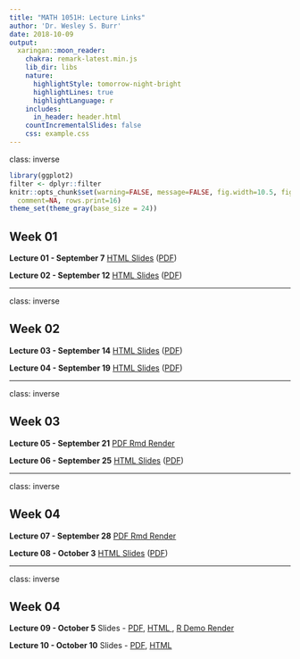 ```yaml
---
title: "MATH 1051H: Lecture Links"
author: 'Dr. Wesley S. Burr'
date: 2018-10-09
output:
  xaringan::moon_reader:
    chakra: remark-latest.min.js
    lib_dir: libs
    nature:
      highlightStyle: tomorrow-night-bright
      highlightLines: true
      highlightLanguage: r
    includes:
      in_header: header.html
    countIncrementalSlides: false
    css: example.css
---
```


class: inverse

```r
library(ggplot2)
filter <- dplyr::filter
knitr::opts_chunk$set(warning=FALSE, message=FALSE, fig.width=10.5, fig.height=4, 
  comment=NA, rows.print=16)
theme_set(theme_gray(base_size = 24))
```

## Week 01

**Lecture 01 - September 7**
<a href="./Lecture01/Lecture01.html">HTML Slides</a> (<a href="./Lecture01/Lecture01.pdf">PDF</a>)

**Lecture 02 - September 12**
<a href="./Lecture02/Lecture02.html">HTML Slides</a> (<a href="./Lecture02/Lecture02.pdf">PDF</a>)

---

class: inverse

## Week 02

**Lecture 03 - September 14**
<a href="./Lecture03/Lecture03.html">HTML Slides</a> (<a href="./Lecture03/Lecture03.pdf">PDF</a>)

**Lecture 04 - September 19**
<a href="./Lecture04/Lecture04.html">HTML Slides</a> (<a href="./Lecture04/Lecture04.pdf">PDF</a>)

---

class: inverse

## Week 03

**Lecture 05 - September 21**
<a href="./Lecture05/Lecture05_Demo.pdf">PDF Rmd Render</a>

**Lecture 06 - September 25**
<a href="./Lecture06/Lecture06.html">HTML Slides</a> (<a href="./Lecture06/Lecture06.pdf">PDF</a>)

---

class: inverse

## Week 04

**Lecture 07 - September 28**
<a href="./Lecture07/Lecture07_Demo.pdf">PDF Rmd Render</a>

**Lecture 08 - October 3**
<a href="./Lecture08/Lecture08.html">HTML Slides</a> (<a href="./Lecture08/Lecture08.pdf">PDF</a>)

---

class: inverse

## Week 04

**Lecture 09 - October 5**
 Slides - <a href="./Lecture09/Lecture09.pdf">PDF</a>, 
<a href="./Lecture09/Lecture09.html">HTML </a>,
<a href="./Lecture09/Lecture09_Demo.pdf">R Demo Render</a>

**Lecture 10 - October 10**
 Slides - <a href="./Lecture10/Lecture10.pdf">PDF</a>, 
<a href="./Lecture10/Lecture10.html">HTML </a>



